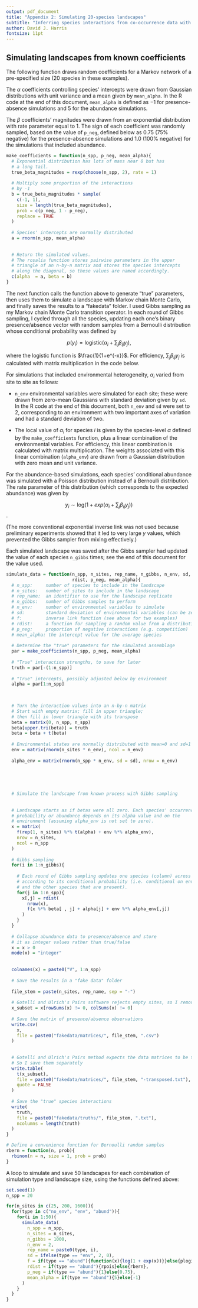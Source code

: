 ```yaml
---
output: pdf_document
title: "Appendix 2: Simulating 20-species landscapes"
subtitle: "Inferring species interactions from co-occurrence data with Markov networks"
author: David J. Harris
fontsize: 11pt
---
```



## Simulating landscapes from known coefficients
  
The following function draws random coefficients for a Markov network of a pre-specified size (20 species in these examples).

The $\alpha$ coefficients controlling species' intercepts were drawn from 
Gaussian distributions with unit variance and a mean given by `mean_alpha`.
In the R code at the end of this document, `mean_alpha` is defined as $-1$ 
for presence-absence simulations and $5$ for the abundance simulations. 

The $\beta$ coefficients' magnitudes were drawn from an exponential 
distribution with rate parameter equal to 1.  The sign of each coefficient was
randomly sampled, based on the value of `p_neg`, defined below as 0.75 (75%
negative) for the presence-absence simulations and 1.0 (100% negative) for the
simulations that included abundance.

```r
make_coefficients = function(n_spp, p_neg, mean_alpha){
  # Exponential distribution has lots of mass near 0 but has
  # a long tail.
  true_beta_magnitudes = rexp(choose(n_spp, 2), rate = 1)
  
  # Multiply some proportion of the interactions
  # by -1
  b = true_beta_magnitudes * sample(
    c(-1, 1), 
    size = length(true_beta_magnitudes), 
    prob = c(p_neg, 1 - p_neg),
    replace = TRUE
  )
  
  # Species' intercepts are normally distributed
  a = rnorm(n_spp, mean_alpha)
  
  
  # Return the simulated values.
  # The rosalia function stores pairwise parameters in the upper
  # triangle of an n-by-n matrix and stores the species intercepts
  # along the diagonal, so these values are named accordingly.
  c(alpha  = a, beta = b)
}
```


The next function calls the function above to generate "true" parameters, 
then uses them to simulate a landscape with Markov chain Monte Carlo, and 
finally saves the results to a "fakedata" folder.
I used Gibbs sampling as my Markov chain Monte Carlo transition operator.
In each round of Gibbs sampling, I cycled through all the species,
updating each one's binary presence/absence vector with random samples from
a Bernoulli distribution whose conditional probability was defined by 

$$p(y_i) = \mathrm{logistic}(\alpha_i + \sum_j\beta_{ij}y_j),$$

where the logistic function is $\frac{1}{1+e^{-x}}$. For efficiency, 
$\sum_j\beta_{ij}y_j$ is calculated with matrix multiplication in the code
below.

For simulations that included environmental heterogeneity, $\alpha_i$ varied 
from site to site as follows: 

* `n_env` environmental variables were simulated for each site; these were
drawn from zero-mean Gaussians with standard deviation given by `sd`. In the 
R code at the end of this document, both `n_env` and `sd` were set to 2, 
corresponding to an environment with two important axes of variation and 
had a standard deviation of two.

* The local value of $\alpha_i$ for species $i$ is given by the species-level
$\alpha$ defined by the `make_coefficients` function, plus a linear combination
of the environmental variables. For efficiency, this linear combination is 
calculated with matrix multiplication. The weights associated with this linear 
combination (`alpha_env`) are drawn from a Gaussian distribution with zero mean 
and unit variance.

For the abundance-based simulations, each species' conditional abundance was
simulated with a Poisson distribution instead of a Bernoulli distribution. The
rate parameter of this distribution (which corresponds to the expected abundance)
was given by  

$$y_i \sim \mathrm{log}(1 + exp(\alpha_i + \sum_j\beta_{ij}y_j))$$.


(The more conventional exponential inverse link was not used because preliminary 
experiments showed that it led to very large $y$ values, which prevented the 
Gibbs sampler from mixing effectively.)

Each simulated landscape was saved after the Gibbs sampler had updated the 
value of each species `n_gibbs` times; see the end of this document for the
value used.

```r
simulate_data = function(n_spp, n_sites, rep_name, n_gibbs, n_env, sd, f, 
                         rdist, p_neg, mean_alpha){
  # n_spp:     number of species to include in the landscape
  # n_sites:   number of sites to include in the landscape
  # rep_name:  an identifier to use for the landscape replicate
  # n_gibbs:   number of Gibbs samples to perform
  # n_env:     number of environmental variables to simulate
  # sd:        standard deviation of environmental variables (can be zero)
  # f:         inverse link function (see above for two examples)
  # rdist:     a function for sampling a random value from a distribution
  # p_neg:     proportion of negative interactions (e.g. competition)
  # mean_alpha: the intercept value for the average species
  
  # Determine the "true" parameters for the simulated assemblage
  par = make_coefficients(n_spp, p_neg, mean_alpha)
  
  # "True" interaction strengths, to save for later
  truth = par[-(1:n_spp)]
  
  # "True" intercepts, possibly adjusted below by environment
  alpha = par[1:n_spp]
  

    
  # Turn the interaction values into an n-by-n matrix
  # Start with empty matrix; fill in upper triangle; 
  # then fill in lower triangle with its transpose
  beta = matrix(0, n_spp, n_spp)
  beta[upper.tri(beta)] = truth
  beta = beta + t(beta)
  
  # Environmental states are normally distributed with mean=0 and sd=1
  env = matrix(rnorm(n_sites * n_env), ncol = n_env)
  
  alpha_env = matrix(rnorm(n_spp * n_env, sd = sd), nrow = n_env)
  
  
  
  
  
  # Simulate the landscape from known process with Gibbs sampling
  
  
  # Landscape starts as if betas were all zero. Each species' occurrence 
  # probability or abundance depends on its alpha value and on the 
  # environment (assuming alpha_env is not set to zero).
  x = matrix(
    f(rep(1, n_sites) %*% t(alpha) + env %*% alpha_env), 
    nrow = n_sites, 
    ncol = n_spp
  )
  
  # Gibbs sampling
  for(i in 1:n_gibbs){
    
    # Each round of Gibbs sampling updates one species (column) across all sites
    # according to its conditional probability (i.e. conditional on environment
    # and the other species that are present). 
    for(j in 1:n_spp){
      x[,j] = rdist(
        nrow(x),
        f(x %*% beta[ , j] + alpha[j] + env %*% alpha_env[,j])
      )
    }
  }
  
  # Collapse abundance data to presence/absence and store
  # it as integer values rather than true/false
  x = x > 0
  mode(x) = "integer"
  
  
  colnames(x) = paste0("V", 1:n_spp)
  
  # Save the results in a "fake data" folder
  
  file_stem = paste(n_sites, rep_name, sep = "-")
  
  # Gotelli and Ulrich's Pairs software rejects empty sites, so I remove them here
  x_subset = x[rowSums(x) != 0, colSums(x) != 0]
  
  # Save the matrix of presence/absence observations
  write.csv(
    x, 
    file = paste0("fakedata/matrices/", file_stem, ".csv")
  )
  
  
  # Gotelli and Ulrich's Pairs method expects the data matrices to be transposed,
  # So I save them separately
  write.table(
    t(x_subset), 
    file = paste0("fakedata/matrices/", file_stem, "-transposed.txt"), 
    quote = FALSE
  )
  
  # Save the "true" species interactions
  write(
    truth, 
    file = paste0("fakedata/truths/", file_stem, ".txt"), 
    ncolumns = length(truth)
  )
}
```


```r
# Define a convenience function for Bernoulli random samples
rbern = function(n, prob){
  rbinom(n = n, size = 1, prob = prob)
}
```

A loop to simulate and save 50 landscapes for each combination of simulation type
and landscape size, using the functions defined above:

```r
set.seed(1)
n_spp = 20

for(n_sites in c(25, 200, 1600)){
  for(type in c("no_env", "env", "abund")){
    for(i in 1:50){
      simulate_data(
        n_spp = n_spp, 
        n_sites = n_sites, 
        n_gibbs = 1000,
        n_env = 2,
        rep_name = paste0(type, i),
        sd = ifelse(type == "env", 2, 0),
        f = if(type == "abund"){function(x){log(1 + exp(x))}}else{plogis},
        rdist = if(type == "abund"){rpois}else{rbern},
        p_neg = if(type == "abund"){1}else{0.75},
        mean_alpha = if(type == "abund"){5}else{-1}
      )
    }
  }
}

```

